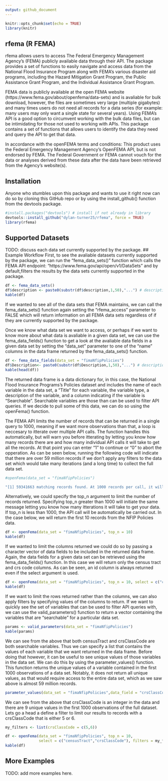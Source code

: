 ```yaml
---
output: github_document
---
```


```r
knitr::opts_chunk$set(echo = TRUE)
library(knitr)
```

## rfema (R FEMA)

rfema allows users to access The Federal Emergency Management Agency's (FEMA) publicly available data through their API. The package provides a set of functions to easily navigate and access data from the National Flood Insurance Program along with FEMA's various disaster aid programs, including the Hazard Mitigation Grant Program, the Public Assistance Grant Program, and the Individual Assistance Grant Program.

FEMA data is publicly available at the open FEMA website (https://www.fema.gov/about/openfema/data-sets) and is avaliable for bulk download, however, the files are sometimes very large (multiple gigabytes) and many times users do not need all records for a data series (for example: many users may only want a single state for several years). Using FEMA's API is a good option to circumvent working with the bulk data files, but can be intimidating for those not used to working with APIs. This package contains a set of functions that allows users to identify the data they need and query the API to get that data.

In accordance with the openFEMA terms and conditions: This product uses the Federal Emergency Management Agency’s OpenFEMA API, but is not endorsed by FEMA. The Federal Government or FEMA cannot vouch for the data or analyses derived from these data after the data have been retrieved from the Agency's website(s).


## Installation
Anyone who stumbles upon this package and wants to use it right now can do so by cloning this GitHub repo or by using the install_github() function from the devtools package.
```r
#install.packages("devtools") # install if not already in library
devtools::install_github("dylan-turner25/rfema", force = TRUE)
library(rfema)
```


## Supported Datasets
TODO: discuss each data set currently supported by the package.
## Example Workflow
First, to see the avaliable datasets currently supported by the package, we can run the "fema_data_sets()" function which calls the FEMA API endpoint: "https://www.fema.gov/api/open/v1/DataSets" and by default,filters the results by the data sets currently supported in the package.
```r
df <- fema_data_sets()
df$description <- paste0(substr(df$description,1,50),"...") # description shortened in this case to make table smaller
kable(df)
```
If we wanted to see all of the data sets that FEMA maintains, we can call the fema_data_sets() function again setting the "rfema_access" parameter to FALSE which will return information on all FEMA data sets regardless of if they are currently supported by the package.

Once we know what data set we want to access, or perhaps if we want to know more about what data is avaliable in a given data set, we can use the fema_data_fields() function to get a look at the avaliable data fields in a given data set by setting the "data_set" parameter to one of the "name" columns in the data frame returned by the fema_data_sets() function.

```r
df <- fema_data_fields(data_set = "fimaNfipPolicies")
df$Description<- paste0(substr(df$Description,1,50),"...") # description shortened in this case to make table smaller
kable(head(df))
```
The returned data frame is a data dictionary for, in this case, the National Flood Insurance Programs's Policies dataset and includes the name of each variable in the data set, a "Title" for each variable, the variable type, a description of the variable, and a column indicating if the variable is "Searchable". Searchable variables are those than can be used to filter API queries. If we decide to pull some of this data, we can do so using the openFema() function.

The FEMA API limits the number of records that can be returned in a single query to 1000, meaning if we want more observations than that, a loop is neccesary to itterate over multiple API calls. The function handles this automatically, but will warn you before itterating by letting you know how many records there are and how many individual API calls it will take to get all the records. At that point you can enter "1" to continue or "0" to abort the opperation. As can be seen below, running the following code will indicate that there are over 59 million records if we don't apply any filters to the data set which would take many iterations (and a long time) to collect the full data set.

```r
#openFema(data_set = "fimaNfipPolicies")

"[1] 59341663 matching records found. At 1000 records per call, it will take 59342 individual API calls to get all matching records. Continue?"
```

Alternatively, we could specify the top_n argument to limit the number of records returned. Specifying top_n greater than 1000 will initiate the same message letting you know how many itterations it will take to get your data. If top_n is less than 1000, the API call will be automatically be carried out. In the case below, we will return the first 10 records from the NFIP Policies data.
```r
df <- openFema(data_set = "fimaNfipPolicies", top_n = 10)
kable(df)
```

If we wanted to limit the columns returned we could do so by passing a character vector of data fields to be included in the returned data frame. Again, the data fields for a given data set can be retrieved using the fema_data_fields() function. In this case we will return only the census tract and crs code columns. As can be seen, an id column is always returned even if the select argument is used. 
```r
df <- openFema(data_set = "fimaNfipPolicies", top_n = 10, select = c("censusTract","crsClassCode"))
kable(df)
```

If we want to limit the rows returned rather than the columns, we can also apply filters by specifying values of the columns to return. If we want to quickly see the set of variables that can be used to filter API queries with, we can use the valid_parameters() function to return a vector containing the variables that are "searchable" for a particular data set. 
```r
params <- valid_parameters(data_set = "fimaNfipPolicies")
kable(params)
```

We can see from the above that both censusTract and crsClassCode are both searchable variables. Thus we can specify a list that contains the values of each variable that we want returned in the data frame. Before doing that however, it can be useful to see unique values of those variables in the data set. We can do this by using the parameter_values() function. This function returns the unique values of a variable contained in the first 1000 observations of a data set. Notably, it does not return all unique values, as that would require access to the entire data set, which as we saw above is almost 59 million records. 

```r
parameter_values(data_set = "fimaNfipPolicies",data_field = "crsClassCode")
```


We can see from the above that crsClassCode is an integer in the data and there are 9 unique values in the first 1000 observations of the full dataset. Lets go a head a define a filter to limit our results to records with a crsClassCode that is either 5 or 6.
```r
my_filters <- list(crsClassCode = c(5,6))

df <- openFema(data_set = "fimaNfipPolicies", top_n = 10, 
               select = c("censusTract","crsClassCode"), filters = my_filters)
kable(df)


```






## More Examples
TODO: add more examples here.